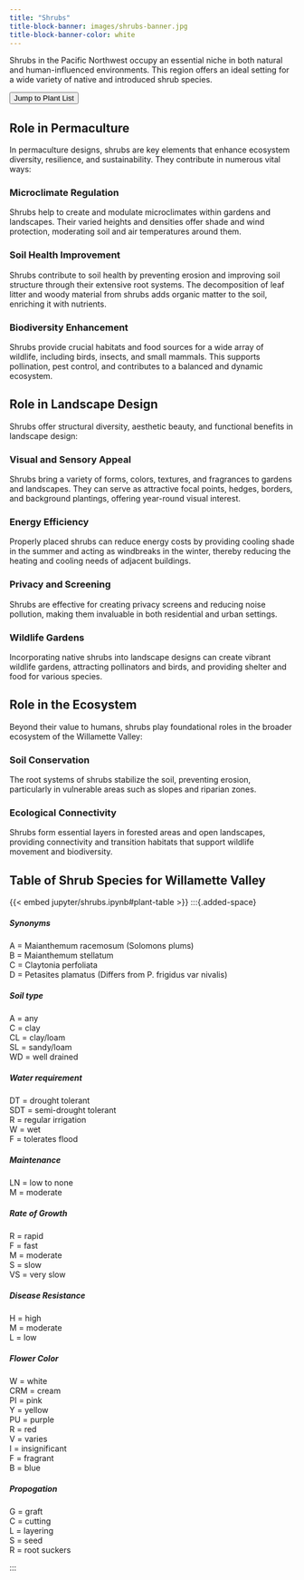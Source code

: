 ```yaml
---
title: "Shrubs"
title-block-banner: images/shrubs-banner.jpg
title-block-banner-color: white
---
```

Shrubs in the Pacific Northwest occupy an essential niche in both natural and human-influenced environments. This region offers an ideal setting for a wide variety of native and introduced shrub species. 

:::{.added-space}
:::

:::{.added-space}
<a href="#ground-cover-list">
<button type="button" class="btn btn-primary">Jump to Plant List</button></a>

:::
## Role in Permaculture

In permaculture designs, shrubs are key elements that enhance ecosystem diversity, resilience, and sustainability. They contribute in numerous vital ways:

### Microclimate Regulation

Shrubs help to create and modulate microclimates within gardens and landscapes. Their varied heights and densities offer shade and wind protection, moderating soil and air temperatures around them.

### Soil Health Improvement

Shrubs contribute to soil health by preventing erosion and improving soil structure through their extensive root systems. The decomposition of leaf litter and woody material from shrubs adds organic matter to the soil, enriching it with nutrients.


### Biodiversity Enhancement

Shrubs provide crucial habitats and food sources for a wide array of wildlife, including birds, insects, and small mammals. This supports pollination, pest control, and contributes to a balanced and dynamic ecosystem.

## Role in Landscape Design

Shrubs offer structural diversity, aesthetic beauty, and functional benefits in landscape design:

### Visual and Sensory Appeal

Shrubs bring a variety of forms, colors, textures, and fragrances to gardens and landscapes. They can serve as attractive focal points, hedges, borders, and background plantings, offering year-round visual interest.

### Energy Efficiency

Properly placed shrubs can reduce energy costs by providing cooling shade in the summer and acting as windbreaks in the winter, thereby reducing the heating and cooling needs of adjacent buildings.

### Privacy and Screening

Shrubs are effective for creating privacy screens and reducing noise pollution, making them invaluable in both residential and urban settings.

### Wildlife Gardens

Incorporating native shrubs into landscape designs can create vibrant wildlife gardens, attracting pollinators and birds, and providing shelter and food for various species.

## Role in the Ecosystem

Beyond their value to humans, shrubs play foundational roles in the broader ecosystem of the Willamette Valley:

### Soil Conservation

The root systems of shrubs stabilize the soil, preventing erosion, particularly in vulnerable areas such as slopes and riparian zones.

### Ecological Connectivity

Shrubs form essential layers in forested areas and open landscapes, providing connectivity and transition habitats that support wildlife movement and biodiversity.


## Table of Shrub Species for Willamette Valley {#ground-cover-list}

:::{.column-page}

{{< embed jupyter/shrubs.ipynb#plant-table >}}
:::{.added-space}

:::

:::{.added-space}
::: {.small-font}
##### Synonyms
A = Maianthemum racemosum (Solomons plums)\
B = Maianthemum stellatum\
C = Claytonia perfoliata\
D = Petasites plamatus (Differs from P. frigidus var nivalis)

##### Soil type
A = any\
C = clay\
CL = clay/loam\
SL = sandy/loam\
WD = well drained\

##### Water requirement 
DT = drought tolerant\
SDT = semi-drought tolerant\
R = regular irrigation\
W  = wet\
F  = tolerates flood\

##### Maintenance
LN = low to none\
M  = moderate\

##### Rate of Growth
R = rapid\
F = fast\
M = moderate\
S = slow\
VS = very slow\

##### Disease Resistance
H = high\
M = moderate\
L = low\

##### Flower Color
W = white\
CRM = cream\
PI  = pink\
Y = yellow\
PU = purple\
R = red\
V = varies\
I = insignificant\
F = fragrant\
B = blue\

##### Propogation
G = graft\
C = cutting\
L = layering\
S = seed\
R = root suckers\

:::
:::
:::